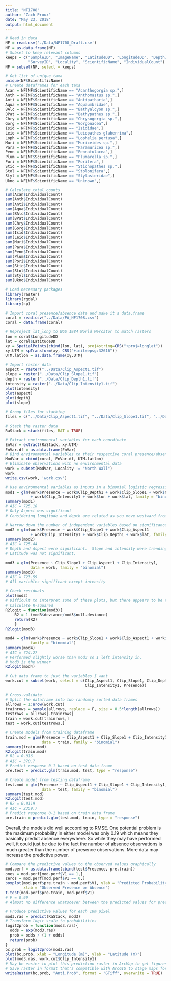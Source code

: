 ```yaml
---
title: "NF1708"
author: "Zach Proux"
date: "May 23, 2018"
output: html_document
---
```


```r
# Read in data
NF = read.csv('./Data/NF1708_Draft.csv')
NF = as.data.frame(NF)
# Subset to keep relevant columns
keeps = c("SampleID", "ImageName", "LatitudeDD", "LongitudeDD", "DepthInMeters", 
          "SurveyID", "Locality", "ScientificName", "IndividualCount")
NF = subset(NF, select = keeps)
```

```r
# Get list of unique taxa
unique(NF$ScientificName)
# Create dataframes for each taxa
Acan = NF[NF$ScientificName == "Acanthogorgia sp.",]
Anth = NF[NF$ScientificName == "Anthomastus sp.",]
Anti = NF[NF$ScientificName == "Antipatharia",]
Aqua = NF[NF$ScientificName == "Aquaumbridae",]
BAlc = NF[NF$ScientificName == "Bathyalcyon sp.",]
BPat = NF[NF$ScientificName == "Bathypathes sp.",]
Chry = NF[NF$ScientificName == "Chrysogorgia sp.",]
Gorg = NF[NF$ScientificName == "Gorgonacea",]
Isid = NF[NF$ScientificName == "Isididae",]
Leio = NF[NF$ScientificName == "Leiopathes glaberrima",]
Loph = NF[NF$ScientificName == "Lophelia pertusa",]
Muri = NF[NF$ScientificName == "Muriceides sp.",]
Para = NF[NF$ScientificName == "Paramuricea sp.",]
Penn = NF[NF$ScientificName == "Pennatulacea",]
Plum = NF[NF$ScientificName == "Plumarella sp.",]
Pori = NF[NF$ScientificName == "Porifera",]
Stic = NF[NF$ScientificName == "Stichopathes sp.",]
Stol = NF[NF$ScientificName == "Stolonifera",]
Styl = NF[NF$ScientificName == "Stylasteridae",]
Ukno = NF[NF$ScientificName == "Unknown",]
```

```r
# Calculate total counts
sum(Acan$IndividualCount)
sum(Anth$IndividualCount)
sum(Anti$IndividualCount)
sum(Aqua$IndividualCount)
sum(BAlc$IndividualCount)
sum(BPat$IndividualCount)
sum(Chry$IndividualCount)
sum(Gorg$IndividualCount)
sum(Isid$IndividualCount)
sum(Leio$IndividualCount)
sum(Muri$IndividualCount)
sum(Para$IndividualCount)
sum(Penn$IndividualCount)
sum(Plum$IndividualCount)
sum(Pori$IndividualCount)
sum(Stic$IndividualCount)
sum(Stol$IndividualCount)
sum(Styl$IndividualCount)
sum(Ukno$IndividualCount)
```

```r
# Load necessary packages
library(raster)
library(rgdal)
library(sp)
```

```r
# Import coral presence/absence data and make it a data.frame
coral = read.csv("../Data/PA_NF1708.csv")
coral = data.frame(coral)
```

```r
# Reproject lat_long to WGS 1984 World Mercator to match rasters
lon = coral$LongitudeDD
lat = coral$LatitudeDD
xy = SpatialPoints(cbind(lon, lat), proj4string=CRS("+proj=longlat"))
xy.UTM = spTransform(xy, CRS("+init=epsg:32616"))
UTM.latlon = as.data.frame(xy.UTM)
```

```r
# Import raster data 
aspect = raster("../Data/Clip_Aspect1.tif")
slope = raster("../Data/Clip_Slope1.tif")
depth = raster("../Data/Clip_Depth1.tif")
intensity = raster("../Data/Clip_Intensity1.tif")
plot(intensity)
plot(aspect)
plot(depth)
plot(slope)
```

```r
# Group files for stacking
files = c("../Data/Clip_Aspect1.tif", "../Data/Clip_Slope1.tif", "../Data/Clip_Depth1.tif", "../Data/Clip_Intensity1.tif")
```

```r
# Stack the raster data
RaStack = stack(files, RAT = TRUE)
```

```r
# Extract environmental variables for each coordinate
EnVar = extract(RaStack, xy.UTM)
EnVar.df = as.data.frame(EnVar)
# Bind environmental variables to their respective coral presence/absence observations
ModVar = cbind(coral, EnVar.df, UTM.latlon)
# Eliminate observations with no environmental data
work = subset(ModVar, Locality != "North Wall")
work
write.csv(work, 'work.csv')
```

```r
# Use environmental variables as inputs in a binomial logistic regression
mod1 = glm(work$Presence ~ work$Clip_Depth1 + work$Clip_Slope1 + work$Clip_Aspect1
           + work$Clip_Intensity1 + work$lon + work$lat, family = "binomial")
summary(mod1)
# AIC = 725.18
# Only Aspect was significant
# Considering longitude and depth are related as you move westward from the coast of West Florida, I chose to only use depth because it may also be indicative of other water quality properties or physical parameters.
```

```r
# Narrow down the number of independent variables based on significance
mod2 = glm(work$Presence ~ work$Clip_Slope1 + work$Clip_Aspect1
           + work$Clip_Intensity1 + work$Clip_Depth1 + work$lat, family = "binomial")
summary(mod2)
# AIC = 725.44
# Depth and Aspect were significant.  Slope and intensity were trending.
# Latitude was not significant.
```

```r
mod3 = glm(Presence ~ Clip_Slope1 + Clip_Aspect1 + Clip_Intensity1,
           data = work, family = "binomial")
summary(mod3)
# AIC = 723.59
# All variables significant except intensity
```

```r
# Check residuals
plot(mod3)
# Difficult to interpret some of these plots, but there appears to be two distinct portions of the model.  The residuals don't appear to be normally distributed.
# Calculate R-squared
R2logit = function(mod3){
    R2 = 1-(mod3$deviance/mod3$null.deviance)
    return(R2)
    }
R2logit(mod3)
```

```r
mod4 = glm(work$Presence ~ work$Clip_Slope1 + work$Clip_Aspect1 + work$Clip_Intensity1,
           family = "binomial")
summary(mod4)
# AIC = 724.27
# Performed slightly worse than mod3 so I left intensity in.
# Mod3 is the winner
R2logit(mod4)
```

```r
# Cut data frame to just the variables I want
work.cut = subset(work, select = c(Clip_Aspect1, Clip_Slope1, Clip_Depth1, 
                                   Clip_Intensity1, Presence))
```

```r
# Cross-validate
# Split the dataframe into two randomly sorted data frames 
allrows = 1:nrow(work.cut)
trainrows = sample(allrows, replace = F, size = 0.5*length(allrows))
testrows = allrows[-trainrows]
train = work.cut[trainrows,]
test = work.cut[testrows,]
```

```r
# Create models from training dataframe
train.mod = glm(Presence ~ Clip_Aspect1 + Clip_Slope1 + Clip_Intensity1,
                data = train, family = "binomial")
summary(train.mod)
R2logit(train.mod)
# R2 = 0.016
# AIC = 370.7 
# Predict response 0-1 based on test data frame
pre.test = predict.glm(train.mod, test, type = "response")
```

```r
# Create model from testing dataframe
test.mod = glm(Presence ~ Clip_Aspect1 + Clip_Slope1 + Clip_Intensity1,
                data = test, family = "binomial")
summary(test.mod)
R2logit(test.mod)
# R2 = 0.0119
# AIC = 2359.7
# Predict response 0-1 based on train data frame
pre.train = predict.glm(test.mod, train, type = "response")
```

Overall, the models did well acccording to RMSE.  One potential problem is the maximum probability in either model was only 0.19 which means they basically predict absence everywhere.  So while they may have performed well, it could just be due to the fact the number of absence observations is much greater than the number of presence observations.  More data may increase the predictive power.

```r
# Compare the predictive values to the observed values graphically
mod.perf = as.data.frame(cbind(test$Presence, pre.train))
ones = mod.perf[mod.perf$V1 == 1,]
zeros = mod.perf[mod.perf$V1 == 0,]
boxplot(mod.perf$pre.train ~ mod.perf$V1, ylab = "Predicted Probability of Cnidarian Occurence", 
        xlab = "Observed Presence or Absence")
t.test(mod.perf$pre.train, mod.perf$V1)
# P = 0.99
# Almost no difference whatsoever between the predicted values for presence observations and absence observations.
```

```r
# Produce predictive values for each 10m pixel
mod3.ras = predict(RaStack, mod3)
# Transform logit scale to probabilities
logit2prob = function(mod3.ras){
  odds = exp(mod3.ras)
  prob = odds / (1 + odds)
  return(prob)
}
bc.prob = logit2prob(mod3.ras)
plot(bc.prob, xlab = "Longitude (m)", ylab = "Latitude (m)")
plot(mod3.ras, work.cut$Clip_Intensity1)
# May be easier to plot this prediction raster in ArcMap to get figures.
# Save raster in format that's compatible with ArcGIS to stage maps for presentation
writeRaster(bc.prob, "Anti.Prob", format = "GTiff", overwrite = TRUE)
```